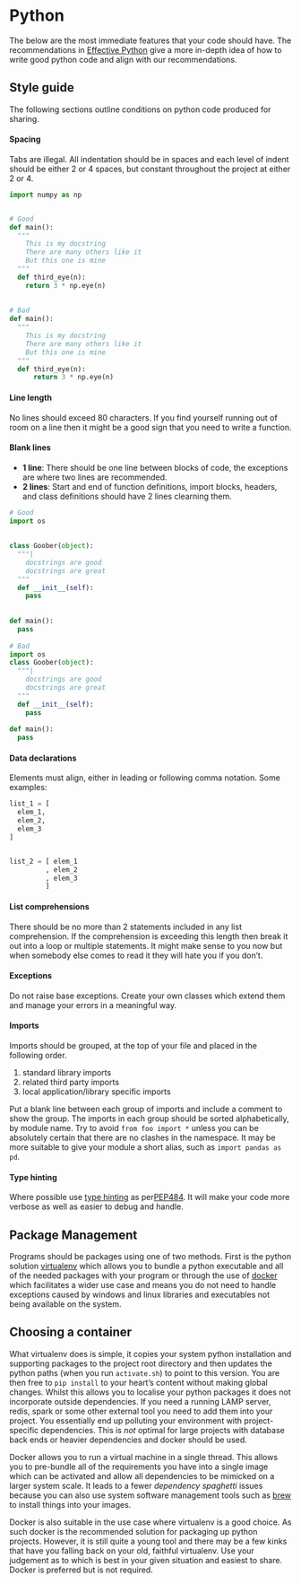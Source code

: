 # Python
The below are the most immediate features that your code should have. The recommendations in [Effective Python](http://www.effectivepython.com) give a more in-depth idea of how to write good python code and align with our recommendations.


## Style guide
The following sections outline conditions on python code produced for sharing.

#### Spacing {-}
Tabs are illegal. All indentation should be in spaces and each level of indent should be either 2 or 4 spaces, but constant throughout the project at either 2 or 4.

```python
import numpy as np


# Good
def main():
  """
    This is my docstring
    There are many others like it
    But this one is mine
  """
  def third_eye(n):
    return 3 * np.eye(n)
 
 
# Bad
def main():
  """
    This is my docstring
    There are many others like it
    But this one is mine
  """
  def third_eye(n):
      return 3 * np.eye(n)
```

#### Line length {-}
No lines should exceed 80 characters. If you find yourself running out of room on a line then it might be a good sign that you need to write a function. 


#### Blank lines {-}

* __1 line__: There should be one line between blocks of code, the exceptions are where two lines are recommended.
* __2 lines__: Start and end of function definitions, import blocks, headers, and class definitions should have 2 lines clearning them.


```python
# Good
import os
      
      
class Goober(object):
  """|
    docstrings are good
    docstrings are great
  """
  def __init__(self):
    pass
    
 
def main():
  pass
  
# Bad
import os
class Goober(object):
  """|
    docstrings are good
    docstrings are great
  """
  def __init__(self):
    pass
    
def main():
  pass
```

#### Data declarations {-} 
Elements must align, either in leading or following comma notation. Some examples:

```python
list_1 = [
  elem_1,
  elem_2,
  elem_3
]


list_2 = [ elem_1
         , elem_2
         , elem_3
         ] 
```

#### List comprehensions {-}
There should be no more than 2 statements included in any list comprehension. If the comprehension is exceeding this length then break it out into a loop or multiple statements. It might make sense to you now but when somebody else comes to read it they will hate you if you don't.


#### Exceptions {-}
Do not raise base exceptions. Create your own classes which extend them and manage your errors in a meaningful way.


#### Imports {-}
Imports should be grouped, at the top of your file and placed in the following order.

1. standard library imports
2. related third party imports
3. local application/library specific imports

Put a blank line between each group of imports and include a comment to show the group.  The imports in each group should be sorted alphabetically, by module name. Try to avoid `from foo import *` unless you can be absolutely certain that there are no clashes in the namespace. It may be more suitable to give your module a short alias, such as `import pandas as pd`.


#### Type hinting {-} 
Where possible use [type hinting](https://docs.python.org/3/library/typing.html) as per[PEP484](https://www.python.org/dev/peps/pep-0484/). It will make your code more verbose as well as easier to debug and handle.



## Package Management
Programs should be packages using one of two methods. First is the python solution [virtualenv](https://python-guide-pt-br.readthedocs.io/en/latest/dev/virtualenvs/) which allows you to bundle a python executable and all of the needed packages with your program or through the use of [docker](#link-to-docker) which facilitates a wider use case and means you do not need to handle exceptions caused by windows and linux libraries and executables not being available on the system. 


## Choosing a container
What virtualenv does is simple, it copies your system python installation and supporting packages to the project root directory and then updates the python paths (when you run `activate.sh`) to point to this version. You are then free to `pip install` to your heart's content without making global changes. Whilst this allows you to localise your python packages it does not incorporate outside dependencies. If you need a running LAMP server, redis, spark or some other external tool you need to add them into your project. You essentially end up polluting your environment with project-specific dependencies. This is *not* optimal for large projects with database back ends or heavier dependencies and docker should be used. 

Docker allows you to run a virtual machine in a single thread. This allows you to pre-bundle all of the requirements you have into a single image which can be activated and allow all dependencies to be mimicked on a larger system scale. It leads to a fewer _dependency spaghetti_ issues because you can also use system software management tools such as [brew](https://brew.sh) to install things into your images.

Docker is also suitable in the use case where virtualenv is a good choice. As such docker is the recommended solution for packaging up python projects. However, it is still quite a young tool and there may be a few kinks that have you falling back on your old, faithful virtualenv. Use your judgement as to which is best in your given situation and easiest to share. Docker is preferred but is not required.


